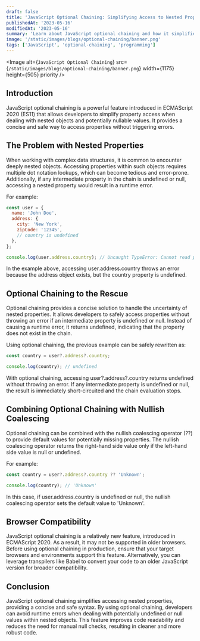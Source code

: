```yaml
---
draft: false
title: 'JavaScript Optional Chaining: Simplifying Access to Nested Properties'
publishedAt: '2023-05-16'
modifiedAt: '2023-05-16'
summary: 'Learn about JavaScript optional chaining and how it simplifies accessing nested properties.'
image: '/static/images/blogs/optional-chaining/banner.png'
tags: ['JavaScript', 'optional-chaining', 'programming']
---
```


<Image
  alt={`JavaScript Optional Chaining`}
  src={`/static/images/blogs/optional-chaining/banner.png`}
  width={1175}
  height={505}
  priority
/>

## Introduction

JavaScript optional chaining is a powerful feature introduced in ECMAScript 2020 (ES11) that allows developers to simplify property access when dealing with nested objects and potentially nullable values. It provides a concise and safe way to access properties without triggering errors.

## The Problem with Nested Properties

When working with complex data structures, it is common to encounter deeply nested objects. Accessing properties within such objects requires multiple dot notation lookups, which can become tedious and error-prone. Additionally, if any intermediate property in the chain is undefined or null, accessing a nested property would result in a runtime error.

For example:

```js
const user = {
  name: 'John Doe',
  address: {
    city: 'New York',
    zipCode: '12345',
    // country is undefined
  },
};

console.log(user.address.country); // Uncaught TypeError: Cannot read property 'country' of undefined
```

In the example above, accessing user.address.country throws an error because the address object exists, but the country property is undefined.

## Optional Chaining to the Rescue

Optional chaining provides a concise solution to handle the uncertainty of nested properties. It allows developers to safely access properties without throwing an error if an intermediate property is undefined or null. Instead of causing a runtime error, it returns undefined, indicating that the property does not exist in the chain.

Using optional chaining, the previous example can be safely rewritten as:

```js
const country = user?.address?.country;

console.log(country); // undefined
```

With optional chaining, accessing user?.address?.country returns undefined without throwing an error. If any intermediate property is undefined or null, the result is immediately short-circuited and the chain evaluation stops.

## Combining Optional Chaining with Nullish Coalescing

Optional chaining can be combined with the nullish coalescing operator (??) to provide default values for potentially missing properties. The nullish coalescing operator returns the right-hand side value only if the left-hand side value is null or undefined.

For example:

```js
const country = user?.address?.country ?? 'Unknown';

console.log(country); // 'Unknown'
```

In this case, if user.address.country is undefined or null, the nullish coalescing operator sets the default value to 'Unknown'.

## Browser Compatibility

JavaScript optional chaining is a relatively new feature, introduced in ECMAScript 2020. As a result, it may not be supported in older browsers. Before using optional chaining in production, ensure that your target browsers and environments support this feature. Alternatively, you can leverage transpilers like Babel to convert your code to an older JavaScript version for broader compatibility.

## Conclusion

JavaScript optional chaining simplifies accessing nested properties, providing a concise and safe syntax. By using optional chaining, developers can avoid runtime errors when dealing with potentially undefined or null values within nested objects. This feature improves code readability and reduces the need for manual null checks, resulting in cleaner and more robust code.
